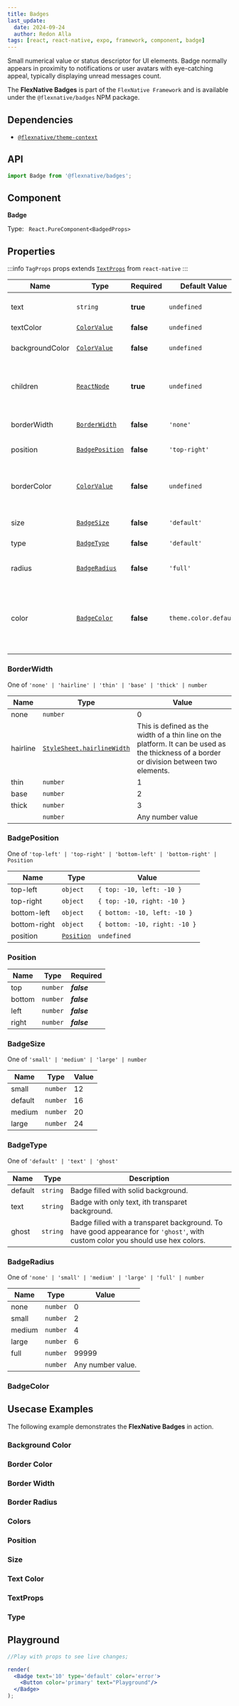 ```yaml
---
title: Badges
last_update:
  date: 2024-09-24
  author: Redon Alla
tags: [react, react-native, expo, framework, component, badge]
---
```




Small numerical value or status descriptor for UI elements.
Badge normally appears in proximity to notifications or user avatars with eye-catching appeal,
typically displaying unread messages count.

The **FlexNative Badges** is part of the `FlexNative Framework` and is available under the `@flexnative/badges` NPM package.

## Dependencies
- [`@flexnative/theme-context`](../../theme/index.mdx)

<Installation title="FlexNative Badges" name='@flexnative/badges' />

## API

```jsx
import Badge from '@flexnative/badges';
```

## Component

**Badge**

Type: ` React.PureComponent<BadgedProps>`

## Properties

:::info
`TagProps` props extends [`TextProps`](https://reactnative.dev/docs/text#props) from `react-native`
:::

|  Name   | Type | Required | Default Value | Description |
| -- | -- | -- | -- | -- |
| text | `string` | **true** | `undefined` | Text to display on badged. |
| textColor | [`ColorValue`](https://reactnative.dev/docs/colors) | **false** | `undefined` | Text Color. |
| backgroundColor | [`ColorValue`](https://reactnative.dev/docs/colors) | **false** | `undefined` | Badge background color. |
| children  | [`ReactNode`](https://reactnative.dev/docs/react-node) | **true** | `undefined` | ReactNode to render where to render the badge. |
| borderWidth  | [`BorderWidth`](#borderwidth) | **false** | `'none'` | Optional borders width. |
| position  | [`BadgePosition`](#badgeposition) | **false** | `'top-right'` | Badge position. |
| borderColor | [`ColorValue`](https://reactnative.dev/docs/colors) | **false** | `undefined` | Borders color according `react-native` ColorValue. |
| size | [`BadgeSize`](#badgesize) | **false** | `'default'` | Badge Size variable. |
| type | [`BadgeType`](#badgetype) | **false** | `'default'` | Badge type. |
| radius | [`BadgeRadius`](#badgetype) | **false** | `'full'` | Badge border radius. |
| color | [`BadgeColor`](#badgecolor) | **false** | `theme.color.default` | Color by theme or a custom color according `react-native` ColorValue. |

### BorderWidth
One of `'none' | 'hairline' | 'thin' | 'base' | 'thick' | number`

|  Name   | Type | Value |
| ------- | ---- | ----- |
| none | `number` | 0 |
| hairline | [`StyleSheet.hairlineWidth`](https://reactnative.dev/docs/stylesheet#hairlinewidth) | This is defined as the width of a thin line on the platform. It can be used as the thickness of a border or division between two elements. |
| thin | `number` | 1 |
| base | `number` | 2 |
| thick | `number` | 3 |
| | `number` | Any number value |

### BadgePosition
One of `'top-left' | 'top-right' | 'bottom-left' | 'bottom-right' | Position`

|  Name   | Type | Value |
| ------- | ---- | ----- |
| top-left | `object` | `{ top: -10, left: -10 }` |
| top-right | `object` | `{ top: -10, right: -10 }` |
| bottom-left | `object` | `{ bottom: -10, left: -10 }` |
| bottom-right | `object` | `{ bottom: -10, right: -10 }` |
| position | [`Position`](#position) | `undefined` |

### Position

|  Name   | Type | Required |
| ------- | ---- | -------- |
| top | `number` | ***false*** |
| bottom | `number` | ***false*** |
| left | `number` | ***false*** |
| right | `number` | ***false*** |

### BadgeSize
One of `'small' | 'medium' | 'large' | number`

|  Name   | Type | Value |
| ------- | ---- | ----- |
| small | `number` | 12 |
| default | `number` | 16 |
| medium | `number` | 20 |
| large | `number` | 24 |

### BadgeType
One of `'default' | 'text' | 'ghost'`

|  Name   | Type | Description |
| ------- | ---- | ----- |
| default | `string` | Badge filled with solid background. |
| text | `string` | Badge with only text, ith transparet background. |
| ghost | `string` | Badge filled with a transparet background. <Admonition type="warning">To have good appearance for <code>'ghost'</code>, with custom color you should use hex colors.</Admonition> |

### BadgeRadius
One of `'none' | 'small' | 'medium' | 'large' | 'full' | number`

| Name | Type | Value |
| ---- | ---- | ----- |
| none | `number` | 0 |
| small | `number` | 2 |
| medium | `number` | 4 |
| large | `number` | 6 |
| full | `number` | 99999 |
| | `number` | Any number value. |

### BadgeColor

<ColorProps />

## Usecase Examples

The following example demonstrates the **FlexNative Badges** in action.

### Background Color

<ExampleWramper codeExample={BackgroundColorMdx}>
  <BackgroundColor />
</ExampleWramper>

### Border Color

<ExampleWramper codeExample={BorderColorMdx}>
  <BorderColor />
</ExampleWramper>

### Border Width

<ExampleWramper codeExample={BorderWidthMdx}>
  <BorderWidth />
</ExampleWramper>

### Border Radius

<ExampleWramper codeExample={BorderRadiusMdx}>
  <BorderRadius />
</ExampleWramper>

### Colors

<ExampleWramper codeExample={ColorsMdx}>
  <Colors />
</ExampleWramper>

### Position

<ExampleWramper codeExample={PositionMdx}>
  <Position />
</ExampleWramper>

### Size

<ExampleWramper codeExample={SizeMdx}>
  <Size />
</ExampleWramper>

### Text Color

<ExampleWramper codeExample={TextColorMdx}>
  <TextColor />
</ExampleWramper>

### TextProps

<ExampleWramper codeExample={TextPropsMdx}>
  <TextProps />
</ExampleWramper>

### Type

<ExampleWramper codeExample={TypeMdx}>
  <Type />
</ExampleWramper>

## Playground

```jsx live noInline
//Play with props to see live changes;

render(
  <Badge text='10' type='default' color='error'>
    <Button color='primary' text="Playground"/>
  </Badge>
);
```